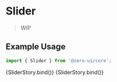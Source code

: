 
<Meta title="Components/Forms/Slider" component={[Slider]} argTypes={{}} />


# Slider

> WIP

## Example Usage

```jsx
import { Slider } from '@zero-ui/core';
```

<Canvas columns={2} withSource="close">
  <Story
    name="Horizontal"
    args={{
      disabled: false,
    }}
  >
    {SliderStory.bind()}
  </Story>
  <Story
    name="Vertical"
    args={{
      orientation: 'vertical',
      disabled: false,
    }}
  >
    {SliderStory.bind()}
  </Story>
</Canvas>

<ArgsTable of={Slider} />
